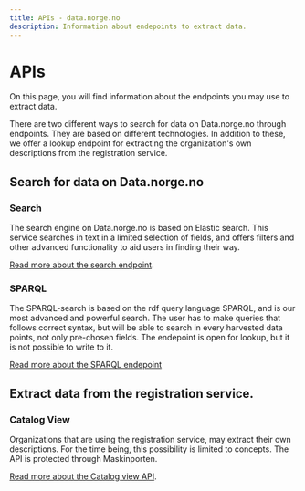 ```yaml
---
title: APIs - data.norge.no
description: Information about endepoints to extract data.
---
```


# APIs

<Ingress size='xs'>On this page, you will find information about the endpoints you may use to extract data.</Ingress>

There are two different ways to search for data on Data.norge.no through endpoints. They are based on different technologies. In addition to these, we offer a lookup endpoint for extracting the organization's own descriptions from the registration service.

## Search for data on Data.norge.no

### Search

The search engine on Data.norge.no is based on Elastic search. This service searches in text in a limited selection of fields, and offers filters and other advanced functionality to aid users in finding their way.

[Read more about the search endpoint](/en/technical/api/search).

### SPARQL

The SPARQL-search is based on the rdf query language SPARQL, and is our most advanced and powerful search. The user has to make queries that follows correct syntax, but will be able to search in every harvested data points, not only pre-chosen fields. The endepoint is open for lookup, but it is not possible to write to it.

[Read more about the SPARQL endepoint](/en/technical/api/sparql)

## Extract data from the registration service.

### Catalog View

Organizations that are using the registration service, may extract their own descriptions. For the time being, this possibility is limited to concepts. The API is protected through Maskinporten.

[Read more about the Catalog view API](/en/technical/api/catalog-view).
